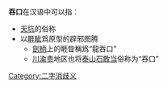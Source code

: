 '''吞口'''在汉语中可以指：
*[[滲穴|天坑]]的俗称
*以[[睚眦|睚眦]]爲原型的辟邪图腾
**[[劍_(中國)|劍柄]]上的睚眥稱爲“龍吞口”
**[[四川|川]][[重慶|渝]][[貴州|贵]]地区也将[[泰山石敢当|泰山石敢当]]俗称为“吞口”

{{消歧义}}

[[Category:二字消歧义|Category:二字消歧义]]